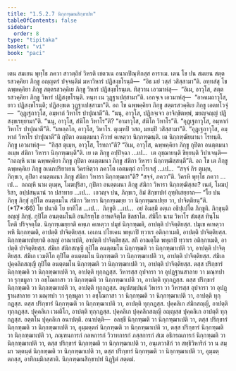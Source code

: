 ```yaml
---
title: "1.5.2.7 นิกฺกฑฺฒนสิกฺขาปท"
tableOfContents: false
sidebar:
  order: 8
type: "tipitaka"
basket: "vi"
book: "paci"
---
```



<DynamicBreadcrumb />

<Division number="124" book="paci">

<Paragraph number="428" book="paci">
เตน สมเยน พุทฺโธ ภควา สาวตฺถิยํ วิหรติ เชตวเน อนาถปิณฺฑิกสฺส อาราเม. เตน โข ปน สมเยน สตฺตรสวคฺคิยา ภิกฺขู อญฺญตรํ ปจฺจนฺติมํ มหาวิหารํ ปฏิสงฺขโรนฺติ—  “อิธ มยํ วสฺสํ วสิสฺสามา”ติ. อทฺทสํสุ โข ฉพฺพคฺคิยา ภิกฺขู สตฺตรสวคฺคิเย ภิกฺขู วิหารํ ปฏิสงฺขโรนฺเต. ทิสฺวาน เอวมาหํสุ—  “อิเม, อาวุโส, สตฺตรสวคฺคิยา ภิกฺขู วิหารํ ปฏิสงฺขโรนฺติ. หนฺท เน วุฏฺฐาเปสฺสามา”ติ. เอกจฺเจ เอวมาหํสุ—  “อาคเมถาวุโส, ยาว ปฏิสงฺขโรนฺติ; ปฏิสงฺขเต วุฏฺฐาเปสฺสามา”ติ.
</Paragraph>

<Paragraph number="429" book="paci">
อถ โข ฉพฺพคฺคิยา ภิกฺขู สตฺตรสวคฺคิเย ภิกฺขู เอตทโวจุํ—  “อุฏฺเฐถาวุโส, อมฺหากํ วิหาโร ปาปุณาตี”ติ. “นนุ, อาวุโส, ปฏิกจฺเจว อาจิกฺขิตพฺพํ, มยญฺจญฺญํ ปฏิสงฺขเรยฺยามา”ติ. “นนุ, อาวุโส, สํฆิโก วิหาโร”ติ? “อามาวุโส, สํฆิโก วิหาโร”ติ. “อุฏฺเฐถาวุโส, อมฺหากํ วิหาโร ปาปุณาตี”ติ. “มหลฺลโก, อาวุโส, วิหาโร. ตุเมฺหปิ วสถ, มยมฺปิ วสิสฺสามา”ติ. “อุฏฺเฐถาวุโส, อมฺหากํ วิหาโร ปาปุณาตี”ติ กุปิตา อนตฺตมนา คีวายํ คเหตฺวา นิกฺกฑฺฒนฺติ. เต นิกฺกฑฺฒียมานา โรทนฺติ. ภิกฺขู เอวมาหํสุ—  “กิสฺส ตุเมฺห, อาวุโส, โรทถา”ติ? “อิเม, อาวุโส, ฉพฺพคฺคิยา ภิกฺขู กุปิตา อนตฺตมนา อเมฺห สํฆิกา วิหารา นิกฺกฑฺฒนฺตี”ติ. เย เต ภิกฺขู อปฺปิจฺฉา …เป…  เต อุชฺฌายนฺติ ขิยฺยนฺติ วิปาเจนฺติ—  “กถญฺหิ นาม ฉพฺพคฺคิยา ภิกฺขู กุปิตา อนตฺตมนา ภิกฺขู สํฆิกา วิหารา นิกฺกฑฺฒิสฺสนฺตี”ติ.
</Paragraph>

<Paragraph number="430" book="paci">
อถ โข เต ภิกฺขู ฉพฺพคฺคิเย ภิกฺขู อเนกปริยาเยน วิครหิตฺวา ภควโต เอตมตฺถํ อาโรเจสุํ …เป…  “สจฺจํ กิร ตุเมฺห, ภิกฺขเว, กุปิตา อนตฺตมนา ภิกฺขู สํฆิกา วิหารา นิกฺกฑฺฒถา”ติ? “สจฺจํ, ภควา”ติ. วิครหิ พุทฺโธ ภควา …เป…  กถญฺหิ นาม ตุเมฺห, โมฆปุริสา, กุปิตา อนตฺตมนา ภิกฺขู สํฆิกา วิหารา นิกฺกฑฺฒิสฺสถ? เนตํ, โมฆปุริสา, อปฺปสนฺนานํ วา ปสาทาย …เป…  เอวญฺจ ปน, ภิกฺขเว, อิมํ สิกฺขาปทํ อุทฺทิเสยฺยาถ—
</Paragraph>

</Division>
<Division number="125" book="paci">

<Paragraph number="431" book="paci">
<Emphasis>“โย ปน ภิกฺขุ ภิกฺขุํ กุปิโต อนตฺตมโน สํฆิกา วิหารา นิกฺกฑฺเฒยฺย วา นิกฺกฑฺฒาเปยฺย วา, ปาจิตฺติยนฺ”</Emphasis>ติ. (*17*:<Emphasis>66</Emphasis>)
</Paragraph>

</Division>
<Division number="126" book="paci">

<Paragraph number="432" book="paci">
<Emphasis>โย ปนา</Emphasis>ติ โย ยาทิโส …เป…  <Emphasis>ภิกฺขู</Emphasis>ติ …เป…  อยํ อิมสฺมึ อตฺเถ อธิปฺเปโต ภิกฺขูติ.
</Paragraph>

<Paragraph number="433" book="paci">
<Emphasis>ภิกฺขุนฺ</Emphasis>ติ อญฺญํ ภิกฺขุํ.
</Paragraph>

<Paragraph number="434" book="paci">
<Emphasis>กุปิโต อนตฺตมโน</Emphasis>ติ อนภิรทฺโธ อาหตจิตฺโต ขิลชาโต.
</Paragraph>

<Paragraph number="435" book="paci">
<Emphasis>สํฆิโก</Emphasis> นาม วิหาโร สํฆสฺส ทินฺโน โหติ ปริจฺจตฺโต.
</Paragraph>

<Paragraph number="436" book="paci">
<Emphasis>นิกฺกฑฺเฒยฺยา</Emphasis>ติ คพฺเภ คเหตฺวา ปมุขํ นิกฺกฑฺฒติ, อาปตฺติ ปาจิตฺติยสฺส. ปมุเข คเหตฺวา พหิ นิกฺกฑฺฒติ, อาปตฺติ ปาจิตฺติยสฺส. เอเกน ปโยเคน พหุเกปิ ทฺวาเร อติกฺกาเมติ, อาปตฺติ ปาจิตฺติยสฺส.
</Paragraph>

<Paragraph number="437" book="paci">
<Emphasis>นิกฺกฑฺฒาเปยฺยา</Emphasis>ติ อญฺญํ อาณาเปติ, อาปตฺติ ปาจิตฺติยสฺส. สกึ อาณตฺโต พหุเกปิ ทฺวาเร อติกฺกาเมติ, อาปตฺติ ปาจิตฺติยสฺส.
</Paragraph>

</Division>
<Division number="127" book="paci">

<Paragraph number="438" book="paci">
สํฆิเก สํฆิกสญฺญี กุปิโต อนตฺตมโน นิกฺกฑฺฒติ วา นิกฺกฑฺฒาเปติ วา, อาปตฺติ ปาจิตฺติยสฺส. สํฆิเก เวมติโก กุปิโต อนตฺตมโน นิกฺกฑฺฒติ วา นิกฺกฑฺฒาเปติ วา, อาปตฺติ ปาจิตฺติยสฺส. สํฆิเก ปุคฺคลิกสญฺญี กุปิโต อนตฺตมโน นิกฺกฑฺฒติ วา นิกฺกฑฺฒาเปติ วา, อาปตฺติ ปาจิตฺติยสฺส.
</Paragraph>

<Paragraph number="439" book="paci">
ตสฺส ปริกฺขารํ นิกฺกฑฺฒติ วา นิกฺกฑฺฒาเปติ วา, อาปตฺติ ทุกฺกฏสฺส. วิหารสฺส อุปจารา วา อุปฏฺฐานสาลาย วา มณฺฑปา วา รุกฺขมูลา วา อชฺโฌกาสา วา นิกฺกฑฺฒติ วา นิกฺกฑฺฒาเปติ วา, อาปตฺติ ทุกฺกฏสฺส. ตสฺส ปริกฺขารํ นิกฺกฑฺฒติ วา นิกฺกฑฺฒาเปติ วา, อาปตฺติ ทุกฺกฏสฺส. อนุปสมฺปนฺนํ วิหารา วา วิหารสฺส อุปจารา วา อุปฏฺฐานสาลาย วา มณฺฑปา วา รุกฺขมูลา วา อชฺโฌกาสา วา นิกฺกฑฺฒติ วา นิกฺกฑฺฒาเปติ วา, อาปตฺติ ทุกฺกฏสฺส. ตสฺส ปริกฺขารํ นิกฺกฑฺฒติ วา นิกฺกฑฺฒาเปติ วา, อาปตฺติ ทุกฺกฏสฺส.
</Paragraph>

<Paragraph number="440" book="paci">
ปุคฺคลิเก สํฆิกสญฺญี, อาปตฺติ ทุกฺกฏสฺส. ปุคฺคลิเก เวมติโก, อาปตฺติ ทุกฺกฏสฺส. ปุคฺคลิเก ปุคฺคลิกสญฺญี อญฺญสฺส ปุคฺคลิเก อาปตฺติ ทุกฺกฏสฺส. อตฺตโน ปุคฺคลิเก อนาปตฺติ.
</Paragraph>

</Division>
<Division number="128" book="paci">

<Paragraph number="441" book="paci">
อนาปตฺติ—  อลชฺชึ นิกฺกฑฺฒติ วา นิกฺกฑฺฒาเปติ วา, ตสฺส ปริกฺขารํ นิกฺกฑฺฒติ วา นิกฺกฑฺฒาเปติ วา, อุมฺมตฺตกํ นิกฺกฑฺฒติ วา นิกฺกฑฺฒาเปติ วา, ตสฺส ปริกฺขารํ นิกฺกฑฺฒติ วา นิกฺกฑฺฒาเปติ วา, ภณฺฑนการกํ กลหการกํ วิวาทการกํ ภสฺสการกํ สํเฆ อธิกรณการกํ นิกฺกฑฺฒติ วา นิกฺกฑฺฒาเปติ วา, ตสฺส ปริกฺขารํ นิกฺกฑฺฒติ วา นิกฺกฑฺฒาเปติ วา, อนฺเตวาสิกํ วา สทฺธิวิหาริกํ วา น สมฺมา วตฺตนฺตํ นิกฺกฑฺฒติ วา นิกฺกฑฺฒาเปติ วา, ตสฺส ปริกฺขารํ นิกฺกฑฺฒติ วา นิกฺกฑฺฒาเปติ วา, อุมฺมตฺตกสฺส, อาทิกมฺมิกสฺสาติ.

</Paragraph>
</Division>

<Paragraph number="442" type="center" book="paci">
นิกฺกฑฺฒนสิกฺขาปทํ นิฏฺฐิตํ สตฺตมํ.
</Paragraph>